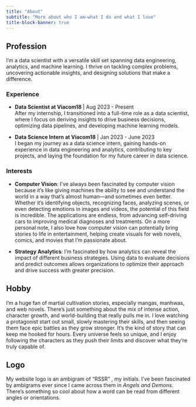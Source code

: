 ```yaml
---
title: "About"
subtitle: "More about who I am—what I do and what I love"
title-block-banner: true
---
```


## Profession 

I’m  a data scientist with a versatile skill set spanning data engineering, analytics, and machine learning. I thrive on tackling complex problems, uncovering actionable insights, and designing solutions that make a difference. 

### Experience

- **Data Scientist at Viacom18** | Aug 2023 - Present <br>
   After my internship, I transitioned into a full-time role as a data scientist, where I focus on deriving insights to drive business decisions, optimizing data pipelines, and developing machine learning models.

- **Data Science Intern at Viacom18** | Jan 2023 - June 2023 <br>
   I began my journey as a data science intern, gaining hands-on experience in data engineering and analytics, contributing to key projects, and laying the foundation for my future career in data science.

### Interests
- **Computer Vision**: I’ve always been fascinated by computer vision because it’s like giving machines the ability to see and understand the world in a way that’s almost human—and sometimes even better. Whether it’s identifying objects, recognizing faces, analyzing scenes, or even detecting emotions in images and videos, the potential of this field is incredible. The applications are endless, from advancing self-driving cars to improving medical diagnoses and treatments. On a more personal note, I also love how computer vision can potentially bring stories to life in entertainment, helping create visuals for web novels, comics, and movies that I’m passionate about.

- **Strategy Analytics**: I’m fascinated by how analytics can reveal the impact of different business strategies. Using data to evaluate decisions and predict outcomes allows organizations to optimize their approach and drive success with greater precision.

##  Hobby 

I’m a huge fan of martial cultivation stories, especially mangas, manhwas, and web novels. There’s just something about the mix of intense action, character growth, and world-building that really pulls me in. I love watching a protagonist start out small, slowly mastering their skills, and then seeing them face epic battles as they grow stronger. It’s the kind of story that can keep me hooked for hours. Every universe feels so unique, and I enjoy following the characters as they push their limits and discover what they’re truly capable of.

## Logo
My website logo is an ambigram of "RSSR" , my initials. I’ve been fascinated by ambigrams ever since I came across them in *Angels and Demons*. There's something so cool about how a word can be read from different angles or orientations. 


